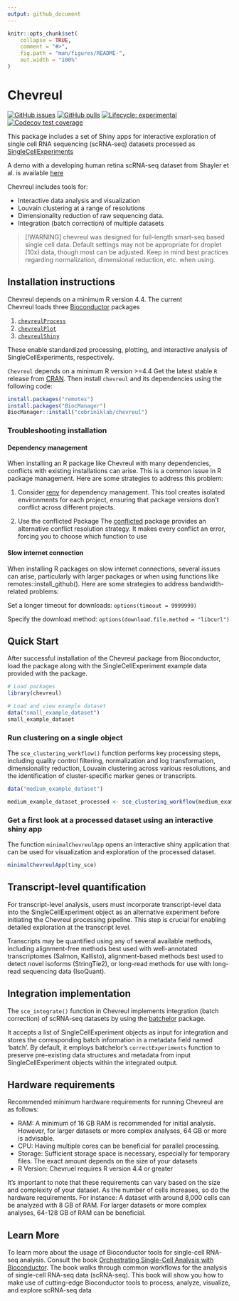 ```yaml
---
output: github_document
---
```



<!-- README.md is generated from README.Rmd. Please edit that file -->

```r
knitr::opts_chunk$set(
    collapse = TRUE,
    comment = "#>",
    fig.path = "man/figures/README-",
    out.width = "100%"
)
```

# Chevreul

<!-- badges: start -->
[![GitHub issues](https://img.shields.io/github/issues/cobriniklab/chevreul)](https://github.com/cobriniklab/chevreul/issues)
[![GitHub pulls](https://img.shields.io/github/issues-pr/cobriniklab/chevreul)](https://github.com/cobriniklab/chevreul/pulls)
[![Lifecycle: experimental](https://img.shields.io/badge/lifecycle-experimental-orange.svg)](https://lifecycle.r-lib.org/articles/stages.html#experimental)
[![Codecov test coverage](https://codecov.io/gh/cobriniklab/chevreul/graph/badge.svg)](https://app.codecov.io/gh/cobriniklab/chevreul)
<!-- badges: end -->

This package includes a set of Shiny apps for interactive exploration of single cell RNA sequencing (scRNA-seq) datasets processed as
<a href="https://bioconductor.org/packages/devel/bioc/vignettes/SingleCellExperiment/inst/doc/intro.html" target="_blank" rel="noopener noreferrer">SingleCellExperiments</a>

A demo with a developing human retina scRNA-seq dataset from Shayler et al. is available <a href="http://cobrinik-1.saban-chla.usc.edu:8080/app/objectApp" target="_blank" rel="noopener noreferrer">here</a>

Chevreul includes tools for:

-   Interactive data analysis and visualization 
-   Louvain clustering at a range of resolutions 
-   Dimensionality reduction of raw sequencing data.
-   Integration (batch correction) of multiple datasets
<!--BB <(has been removed)-   Cell cycle state regression and labeling> -->

> [!WARNING]
> chevreul was designed for full-length smart-seq based single cell data. Default settings may not be appropriate for droplet (10x) data, though most can be adjusted. Keep in mind best practices regarding normalization, dimensional reduction, etc. when using. 

## Installation instructions

Chevreul depends on a minimum R version 4.4. The current  
Chevreul loads three [Bioconductor](http://bioconductor.org/) packages 

1. [`chevreulProcess`](https://github.com/cobriniklab/chevreulProcess)
2. [`chevreulPlot`](https://github.com/cobriniklab/chevreulPlot)
3. [`chevreulShiny`](https://github.com/cobriniklab/chevreulShiny)

These enable standardized processing, plotting, and interactive analysis of SingleCellExperiments, respectively.

`Chevreul` depends on a minimum R version >=4.4
Get the latest stable `R` release from [CRAN](http://cran.r-project.org/). Then install `chevreul` and its dependencies using the following code:

```r
install.packages("remotes")
install.packages("BiocManager")
BiocManager::install("cobriniklab/chevreul")
```

### Troubleshooting installation

#### Dependency management

When installing an R package like Chevreul with many dependencies, conflicts with existing installations can arise. This is a common issue in R package management. Here are some strategies to address this problem:

1. Consider <a href="https://rstudio.github.io/renv/articles/renv.html" target="_blank" rel="noopener noreferrer">renv</a> for dependency management. This tool creates isolated environments for each project, ensuring that package versions don't conflict across different projects.

2. Use the conflicted Package
The <a href="https://conflicted.r-lib.org" target="_blank" rel="noopener noreferrer">conflicted</a> package provides an alternative conflict resolution strategy. It makes every conflict an error, forcing you to choose which function to use

#### Slow internet connection

When installing R packages on slow internet connections, several issues can arise, particularly with larger packages or when using functions like remotes::install_github(). Here are some strategies to address bandwidth-related problems:

Set a longer timeout for downloads:
`options(timeout = 9999999)`

Specify the download method:
`options(download.file.method = "libcurl")`

## Quick Start

After successful installation of the Chevreul package from Bioconductor, load the package along with the SingleCellExperiment example data provided with the package.

```r
# Load packages
library(chevreul)

# Load and view example dataset
data("small_example_dataset")
small_example_dataset
```

### Run clustering on a single object

The `sce_clustering_workflow()` function performs key processing steps, including quality control filtering, normalization and log transformation, dimensionality reduction, Louvain clustering across various resolutions, and the identification of cluster-specific marker genes or transcripts.

<!--  #BB default resolution is set to 0.6 ?  : By default clustering will be run at ten different resolutions between 0.2 and 2.0. Any resolution can be specified by providing the resolution argument as a numeric vector.-->

```r
data("medium_example_dataset")

medium_example_dataset_processed <- sce_clustering_workflow(medium_example_dataset, resolution = 0.6, experiment_name = "sce", organism = "human") 
```

### Get a first look at a processed dataset using an interactive shiny app

The function `minimalChevreulApp` opens an interactive shiny application that can be used for visualization and exploration of the processed dataset.

```r
minimalChevreulApp(tiny_sce)
```

## Transcript-level quantification

For transcript-level analysis, users must incorporate transcript-level data into the SingleCellExperiment object as an alternative experiment before initiating the Chevreul processing pipeline. This step is crucial for enabling detailed exploration at the transcript level.

Transcripts may be quantified using any of several available methods, including alignment-free methods best used with well-annotated transcriptomes (Salmon, Kallisto), alignment-based methods best used to detect novel isoforms (StringTie2), or long-read methods for use with long-read sequencing data (IsoQuant). 

## Integration implementation 

The `sce_integrate()` function in Chevreul implements integration (batch correction) of scRNA-seq datasets by using the <a href="https://bioconductor.org/packages/devel/bioc/vignettes/batchelor/inst/doc/correction.html" target="_blank" rel="noopener noreferrer">batchelor</a> package. 

It accepts a list of SingleCellExperiment objects as input for integration and stores the corresponding batch information in a metadata field named 'batch'. By default, it employs batchelor's `correctExperiments` function to preserve pre-existing data structures and metadata from input SingleCellExperiment objects within the integrated output.

## Hardware requirements 

Recommended minimum hardware requirements for running Chevreul are as follows:
    
- RAM: A minimum of 16 GB RAM is recommended for initial analysis. However, for larger datasets or more complex analyses, 64 GB or more is advisable.
- CPU: Having multiple cores can be beneficial for parallel processing. 
- Storage: Sufficient storage space is necessary, especially for temporary files. The exact amount depends on the size of your datasets
- R Version: Chevruel requires R version 4.4 or greater

It's important to note that these requirements can vary based on the size and complexity of your dataset. As the number of cells increases, so do the hardware requirements. For instance: A dataset with around 8,000 cells can be analyzed with 8 GB of RAM. For larger datasets or more complex analyses, 64-128 GB of RAM can be beneficial.

## Learn More

To learn more about the usage of Bioconductor tools for single-cell RNA-seq analysis. Consult the book <a href="https://bioconductor.org/books/release/OSCA/" target="_blank" rel="noopener noreferrer">Orchestrating Single-Cell Analysis with Bioconductor</a>. The book walks through common workflows for the analysis of single-cell RNA-seq data (scRNA-seq). This book will show you how to make use of cutting-edge Bioconductor tools to process, analyze, visualize, and explore scRNA-seq data
